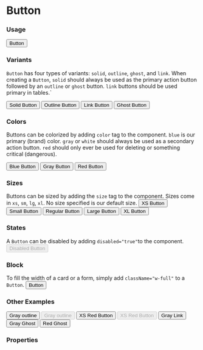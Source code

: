 

<Meta title="Button" component={Button} />

# Button

### Usage
<Preview>
  <Button>Button</Button>
</Preview>

### Variants
`Button` has four types of  variants: `solid`, 
`outline`, `ghost`, and `link`. When creating a `Button`,
`solid` should always be used as the primary action button 
followed by an `outline` or `ghost` button.  `link` 
buttons should be used primary in tables.`

<Preview>
  <Button variant="solid">Solid Button</Button>
  <Button variant="outline">Outline Button</Button>
  <Button variant="link">Link Button</Button>
  <Button variant="ghost">Ghost Button</Button>
</Preview>


### Colors
Buttons can be colorized by adding `color` tag to the component.
`blue` is our primary (brand) color. `gray` or `white` should always be used as a
secondary action button. `red` should only ever be used for deleting
or something critical (dangerous).

<Preview>
  <Button color="blue">Blue Button</Button>
  <Button color="gray">Gray Button</Button>
  <Button color="red">Red Button</Button>
</Preview>

### Sizes
Buttons can be sized by adding the `size` tag to the component. Sizes come in
`xs`, `sm`, `lg`, `xl`.  No size specified is our default size.
<Preview>
  <Button size="xs">XS Button</Button>
  <Button size="sm">Small Button</Button>
  <Button>Regular Button</Button>
  <Button size="lg">Large Button</Button>
  <Button size="xl">XL Button</Button>
</Preview>

### States
A `Button` can be disabled by adding `disabled="true"`to the component.
<Preview>
  <Button color="blue" disabled="true">Disabled Button</Button>
</Preview>

### Block
To fill the width of a card or a form, simply add `className="w-full"` to a `Button`.
<Preview>
  <Button color="blue" className="w-full">Button</Button>
</Preview>

### Other Examples
<Preview>
  <Button variant="outline" color="gray">Gray outline</Button>
  <Button variant="outline" color="gray" disabled="true">Gray outline</Button>
  <Button variant="outline" color="red" size="xs">XS Red Button</Button>
  <Button variant="outline" color="red" size="xs" disabled="true">XS Red Button</Button>
  <Button color="gray" variant="link">Gray Link</Button>
  <Button color="gray" variant="ghost">Gray Ghost</Button>
  <Button color="red" variant="ghost">Red Ghost</Button>
</Preview>


### Properties
<Props of={Button} />
